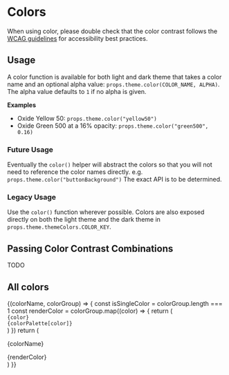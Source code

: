 <!-- Colors.stories.mdx-->


<Meta title="Foundations/Colors" />

# Colors

When using color, please double check that the color contrast follows the [WCAG guidelines](https://developer.mozilla.org/en-US/docs/Web/Accessibility/Understanding_WCAG/Perceivable/Color_contrast) for accessibility best practices.

## Usage

A color function is available for both light and dark theme that takes a color name and an optional alpha value: `props.theme.color(COLOR_NAME, ALPHA)`. The alpha value defaults to `1` if no alpha is given.

**Examples**

- Oxide Yellow 50: `props.theme.color("yellow50")`
- Oxide Green 500 at a 16% opacity: `props.theme.color("green500", 0.16)`

### Future Usage

Eventually the `color()` helper will abstract the colors so that you will not need to reference the color names directly. e.g. `props.theme.color("buttonBackground")` The exact API is to be determined.

### Legacy Usage

Use the `color()` function wherever possible. Colors are also exposed directly on both the light theme and the dark theme in `props.theme.themeColors.COLOR_KEY`.

## Passing Color Contrast Combinations

TODO

## All colors

<AllColors>
  {(colorName, colorGroup) => {
    const isSingleColor = colorGroup.length === 1
    const renderColor = colorGroup.map((color) => {
      return (
        <div
          style={{
            flex: '0 1 auto',
            display: 'flex',
            alignItems: 'stretch',
            marginBottom: '1em',
          }}
        >
          <div
            style={{
              backgroundColor: colorPalette[color],
              width: '1.5em',
              marginRight: '0.25em',
              borderRadius: '50em',
              border: `1px solid ${colorPalette.gray800}`,
            }}
          ></div>
          <div>
            <code>{color}</code>
            <br />
            <code>{colorPalette[color]}</code>
          </div>
        </div>
      )
    })
    return (
      <div
        style={{
          flex: isSingleColor ? '1 1 50%' : 'auto',
          display: 'flex',
          flexDirection: 'column',
          flexWrap: 'wrap',
          marginRight: isSingleColor ? '0' : '1em',
          marginBottom: '1em',
        }}
      >
        <p>{colorName}</p>
        {renderColor}
      </div>
    )
  }}
</AllColors>
